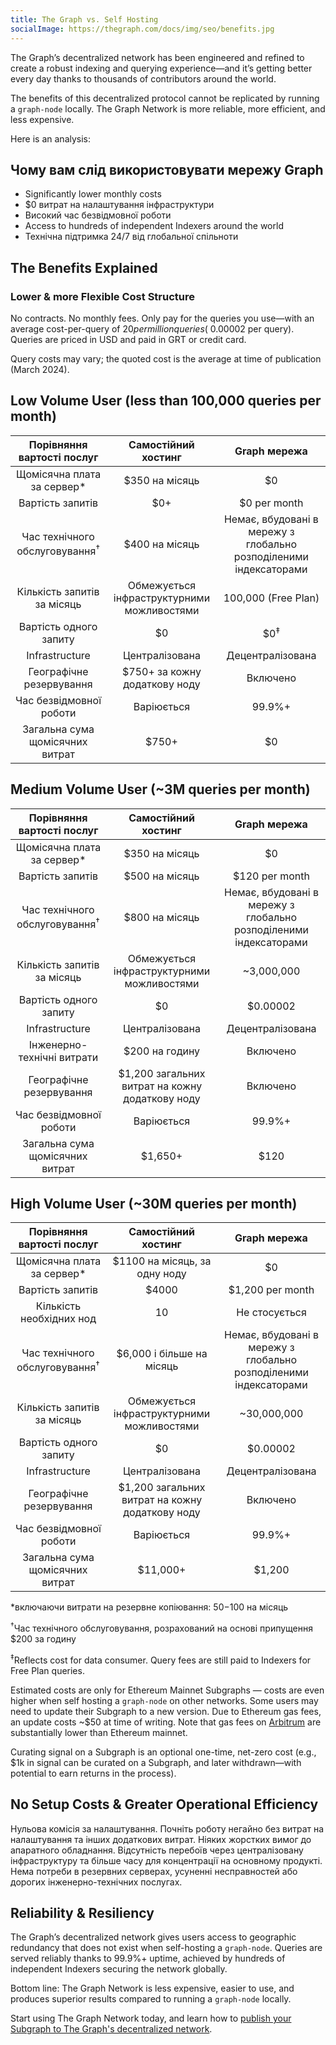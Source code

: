 ```yaml
---
title: The Graph vs. Self Hosting
socialImage: https://thegraph.com/docs/img/seo/benefits.jpg
---
```


The Graph’s decentralized network has been engineered and refined to create a robust indexing and querying experience—and it’s getting better every day thanks to thousands of contributors around the world.

The benefits of this decentralized protocol cannot be replicated by running a `graph-node` locally. The Graph Network is more reliable, more efficient, and less expensive.

Here is an analysis:

## Чому вам слід використовувати мережу Graph

- Significantly lower monthly costs
- $0 витрат на налаштування інфраструктури
- Високий час безвідмовної роботи
- Access to hundreds of independent Indexers around the world
- Технічна підтримка 24/7 від глобальної спільноти

## The Benefits Explained

### Lower & more Flexible Cost Structure

No contracts. No monthly fees. Only pay for the queries you use—with an average cost-per-query of $20 per million queries (~$0.00002 per query). Queries are priced in USD and paid in GRT or credit card.

Query costs may vary; the quoted cost is the average at time of publication (March 2024).

## Low Volume User (less than 100,000 queries per month)

| Порівняння вартості послуг | Самостійний хостинг | Graph мережа |
| :-: | :-: | :-: |
| Щомісячна плата за сервер\* | $350 на місяць | $0 |
| Вартість запитів | $0+ | $0 per month |
| Час технічного обслуговування<sup>†</sup> | $400 на місяць | Немає, вбудовані в мережу з глобально розподіленими індексаторами |
| Кількість запитів за місяць | Обмежується інфраструктурними можливостями | 100,000 (Free Plan) |
| Вартість одного запиту | $0 | $0<sup>‡</sup> |
| Infrastructure | Централізована | Децентралізована |
| Географічне резервування | $750+ за кожну додаткову ноду | Включено |
| Час безвідмовної роботи | Варіюється | 99.9%+ |
| Загальна сума щомісячних витрат | <span className="highlight-row" />$750+ | $0 |

## Medium Volume User (~3M queries per month)

| Порівняння вартості послуг | Самостійний хостинг | Graph мережа |
| :-: | :-: | :-: |
| Щомісячна плата за сервер\* | $350 на місяць | $0 |
| Вартість запитів | $500 на місяць | $120 per month |
| Час технічного обслуговування<sup>†</sup> | $800 на місяць | Немає, вбудовані в мережу з глобально розподіленими індексаторами |
| Кількість запитів за місяць | Обмежується інфраструктурними можливостями | ~3,000,000 |
| Вартість одного запиту | $0 | $0.00002 |
| Infrastructure | Централізована | Децентралізована |
| Інженерно-технічні витрати | $200 на годину | Включено |
| Географічне резервування | $1,200 загальних витрат на кожну додаткову ноду | Включено |
| Час безвідмовної роботи | Варіюється | 99.9%+ |
| Загальна сума щомісячних витрат | <span className="highlight-row" /> $1,650+ | $120 |

## High Volume User (~30M queries per month)

| Порівняння вартості послуг | Самостійний хостинг | Graph мережа |
| :-: | :-: | :-: |
| Щомісячна плата за сервер\* | $1100 на місяць, за одну ноду | $0 |
| Вартість запитів | $4000 | $1,200 per month |
| Кількість необхідних нод | 10 | Не стосується |
| Час технічного обслуговування<sup>†</sup> | $6,000 і більше на місяць | Немає, вбудовані в мережу з глобально розподіленими індексаторами |
| Кількість запитів за місяць | Обмежується інфраструктурними можливостями | ~30,000,000 |
| Вартість одного запиту | $0 | $0.00002 |
| Infrastructure | Централізована | Децентралізована |
| Географічне резервування | $1,200 загальних витрат на кожну додаткову ноду | Включено |
| Час безвідмовної роботи | Варіюється | 99.9%+ |
| Загальна сума щомісячних витрат | <span className="highlight-row" /> $11,000+ | $1,200 |

\*включаючи витрати на резервне копіювання: $50-$100 на місяць

<sup>†</sup>Час технічного обслуговування, розрахований на основі припущення $200 за годину

<sup>‡</sup>Reflects cost for data consumer. Query fees are still paid to Indexers for Free Plan queries.

Estimated costs are only for Ethereum Mainnet Subgraphs — costs are even higher when self hosting a `graph-node` on other networks. Some users may need to update their Subgraph to a new version. Due to Ethereum gas fees, an update costs ~$50 at time of writing. Note that gas fees on [Arbitrum](/archived/arbitrum/arbitrum-faq/) are substantially lower than Ethereum mainnet.

Curating signal on a Subgraph is an optional one-time, net-zero cost (e.g., $1k in signal can be curated on a Subgraph, and later withdrawn—with potential to earn returns in the process).

## No Setup Costs & Greater Operational Efficiency

Нульова комісія за налаштування. Почніть роботу негайно без витрат на налаштування та інших додаткових витрат. Ніяких жорстких вимог до апаратного обладнання. Відсутність перебоїв через централізовану інфраструктуру та більше часу для концентрації на основному продукті. Нема потреби в резервних серверах, усуненні несправностей або дорогих інженерно-технічних послугах.

## Reliability & Resiliency

The Graph’s decentralized network gives users access to geographic redundancy that does not exist when self-hosting a `graph-node`. Queries are served reliably thanks to 99.9%+ uptime, achieved by hundreds of independent Indexers securing the network globally.

Bottom line: The Graph Network is less expensive, easier to use, and produces superior results compared to running a `graph-node` locally.

Start using The Graph Network today, and learn how to [publish your Subgraph to The Graph's decentralized network](/subgraphs/quick-start/).
